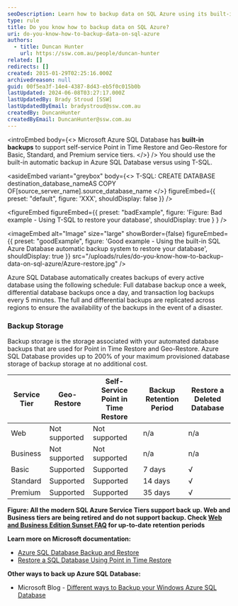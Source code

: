 ```yaml
---
seoDescription: Learn how to backup data on SQL Azure using its built-in automatic backup system and avoid T-SQL restores.
type: rule
title: Do you know how to backup data on SQL Azure?
uri: do-you-know-how-to-backup-data-on-sql-azure
authors:
  - title: Duncan Hunter
    url: https://ssw.com.au/people/duncan-hunter
related: []
redirects: []
created: 2015-01-29T02:25:16.000Z
archivedreason: null
guid: 00f5ea3f-14e4-4387-8d43-eb5f0c015b0b
lastUpdated: 2024-06-08T03:27:17.000Z
lastUpdatedBy: Brady Stroud [SSW]
lastUpdatedByEmail: bradystroud@ssw.com.au
createdBy: DuncanHunter
createdByEmail: DuncanHunter@ssw.com.au
---
```


<introEmbed
  body={<>
Microsoft Azure SQL Database has **built-in backups** to support self-service Point in Time Restore and Geo-Restore for Basic, Standard, and Premium service tiers.
  </>}
/>
You should use the built-in automatic backup in Azure SQL Database versus using T-SQL.

<asideEmbed
  variant="greybox"
  body={<>
    T-SQL: CREATE DATABASE destination_database_nameAS COPY OF[source\_server\_name].source_database_name
  </>}
  figureEmbed={{
    preset: "default",
    figure: 'XXX',
    shouldDisplay: false
  }}
/>

<figureEmbed figureEmbed={{
  preset: "badExample",
  figure: 'Figure: Bad example - Using T-SQL to restore your database',
  shouldDisplay: true
} } />


<imageEmbed
  alt="Image"
  size="large"
  showBorder={false}
  figureEmbed={{
    preset: "goodExample",
    figure: 'Good example - Using the built-in SQL Azure Database automatic backup system to restore your database',
    shouldDisplay: true
  }}
  src="/uploads/rules/do-you-know-how-to-backup-data-on-sql-azure/Azure-restore.jpg"
/>

Azure SQL Database automatically creates backups of every active database using the following schedule: Full database backup once a week, differential database backups once a day, and transaction log backups every 5 minutes. The full and differential backups are replicated across regions to ensure the availability of the backups in the event of a disaster.

### Backup Storage

Backup storage is the storage associated with your automated database backups that are used for Point in Time Restore and Geo-Restore. Azure SQL Database provides up to 200% of your maximum provisioned database storage of backup storage at no additional cost.

| Service Tier | Geo-Restore   | Self-Service Point in Time Restore | Backup Retention Period | Restore a Deleted Database |
| ------------ | ------------- | ---------------------------------- | ----------------------- | -------------------------- |
| Web          | Not supported | Not supported                      | n/a                     | n/a                        |
| Business     | Not supported | Not supported                      | n/a                     | n/a                        |
| Basic        | Supported     | Supported                          | 7 days                  | √                          |
| Standard     | Supported     | Supported                          | 14 days                 | √                          |
| Premium      | Supported     | Supported                          | 35 days                 | √                          |

**Figure: All the modern SQL Azure Service Tiers support back up. Web and Business tiers are being retired and do not support backup. Check [Web and Business Edition Sunset FAQ](https://msdn.microsoft.com/en-us/library/azure/dn741330.aspx?WT.mc_id=DP-MVP-33518) for up-to-date retention periods**

**Learn more on Microsoft documentation:**

* [Azure SQL Database Backup and Restore](https://msdn.microsoft.com/en-us/library/azure/jj650016.aspx?WT.mc_id=DP-MVP-33518)
* [Restore a SQL Database Using Point in Time Restore](https://azure.microsoft.com/en-ca/blog/azure-sql-database-point-in-time-restore/?WT.mc_id=DP-MVP-33518)

**Other ways to back up Azure SQL Database:**

* Microsoft Blog - [Different ways to Backup your Windows Azure SQL Database](https://daoudisamir.com/different-ways-backup-windows-azure-sql-database/)
